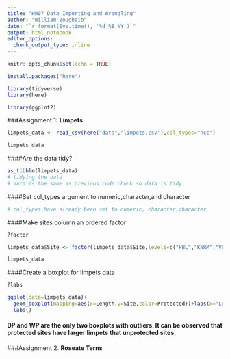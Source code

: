 ```yaml
---
title: "HW07 Data Importing and Wrangling"
author: "William Zoughaib"
date: "`r format(Sys.time(), '%d %B %Y')`"
output: html_notebook
editor_options: 
  chunk_output_type: inline
---
```


```r
knitr::opts_chunk$set(echo = TRUE)
```
```r
install.packages("here")
```
```r
library(tidyverse)
library(here)
```
```r
library(ggplot2)
```


###Assignment 1: **Limpets**
```r
limpets_data <- read_csv(here("data","limpets.csv"),col_types="ncc")
```
```r
limpets_data
```
####Are the data tidy?
```r
as_tibble(limpets_data)
# tidying the data
# data is the same as previous code chunk so data is tidy
```
####Set col_types argument to numeric,character,and character
```r
# col_types have already been set to numeric, character,character
```


####Make sites column an ordered factor
```r
?factor
```
```r
limpets_data$Site <- factor(limpets_data$Site,levels=c("PBL","KNRM","VBG","WP","PF","DP","SIO","CTZ1","CTZ2","CNM"),ordered=TRUE)
```
```r
limpets_data
```



####Create a boxplot for limpets data
```r
?labs
```
```r
ggplot(data=limpets_data)+
  geom_boxplot(mapping=aes(x=Length,y=Site,color=Protected))+labs(x="Length (mm)")+
  labs()
```
#### DP and WP are the only two boxplots with outliers.  It can be observed that protected sites have larger limpets that unprotected sites.  


###Assignment 2: **Roseate Terns**
```r

```


